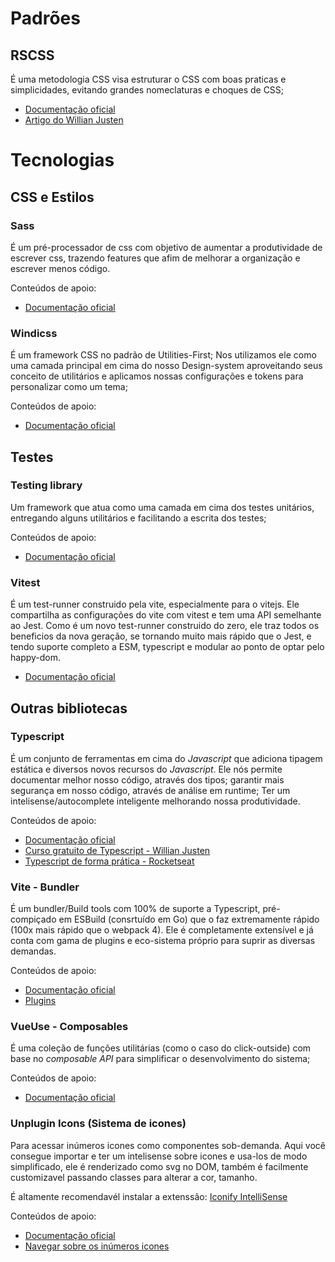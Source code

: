 
<Meta title="Introdução/Tecnologias" />

# Padrões

## RSCSS

É uma metodologia CSS visa estruturar o CSS com boas praticas e simplicidades, evitando grandes nomeclaturas e choques de CSS;

- <a href="https://rscss.io/" target="_blank">Documentação oficial</a>
- <a href="https://willianjusten.com.br/falando-sobre-rscss" target="_blank">Artigo do Willian Justen</a>

# Tecnologias

## CSS e Estilos

### Sass

É um pré-processador de css com objetivo de aumentar a produtividade de escrever css, trazendo features que afim de melhorar a organização e escrever menos código.

Conteúdos de apoio:

- <a href="https://sass-lang.com/" target="_blank">Documentação oficial</a>

### Windicss

É um framework CSS no padrão de Utilities-First;
Nos utilizamos ele como uma camada principal em cima do nosso Design-system aproveitando seus conceito de utilitários e
aplicamos nossas configurações e tokens para personalizar como um tema;

Conteúdos de apoio:

- <a href="https://windicss.org/guide/" target="_blank">Documentação oficial</a>


## Testes 

### Testing library

Um framework que atua como uma camada em cima dos testes unitários, entregando alguns utilitários e facilitando a escrita dos testes;

Conteúdos de apoio:

- <a href="https://testing-library.com/docs/vue-testing-library/intro" target="_blank">Documentação oficial</a>

### Vitest

É um test-runner construido pela vite, especialmente para o vitejs. Ele compartilha as configurações do vite com vitest e tem uma API semelhante ao Jest.
Como é um novo test-runner construido do zero, ele traz todos os beneficios da nova geração, se tornando muito mais rápido que o Jest, e tendo suporte completo a ESM, typescript e modular ao ponto de optar pelo happy-dom.

- <a href="https://vitest.dev/" target="_blank">Documentação oficial</a>

## Outras bibliotecas

### Typescript

É um conjunto de ferramentas em cima do *Javascript* que adiciona tipagem estática e diversos novos recursos do *Javascript*. 
Ele nós permite documentar melhor nosso código, através dos tipos; garantir mais segurança em nosso código, através de análise em runtime; Ter um intelisense/autocomplete inteligente melhorando nossa produtividade.

Conteúdos de apoio:

- <a href="https://www.typescriptlang.org/docs/handbook/intro.html" target="_blank">Documentação oficial</a>
- <a href="https://willianjusten.com.br/mini-curso-gratuito-de-typescript" target="_blank">Curso gratuito de Typescript - Willian Justen</a>
- <a href="https://www.youtube.com/watch?v=0mYq5LrQN1s" target="_blank">Typescript de forma prática - Rocketseat</a>

### Vite - Bundler

É um bundler/Build tools com 100% de suporte a Typescript, pré-compiçado em ESBuild (consrtuído em Go) que o faz extremamente rápido (100x mais rápido que o webpack 4).
Ele é completamente extensível e já conta com gama de plugins e eco-sistema próprio para suprir as diversas demandas.

Conteúdos de apoio:

- <a href="https://vitejs.dev/guide/#overview" target="_blank">Documentação oficial</a>
- <a href="https://vitejs.dev/plugins/" target="_blank">Plugins</a>

### VueUse - Composables

É uma coleção de funções utilitárias (como o caso do click-outside) com base no _composable API_ para simplificar o desenvolvimento do sistema;

Conteúdos de apoio:

- <a href="https://vueuse.org" target="_blank">Documentação oficial</a>


### Unplugin Icons (Sistema de icones)

Para acessar inúmeros icones como componentes sob-demanda.
Aqui você consegue importar e ter um intelisense sobre icones e usa-los de modo simplificado, ele é renderizado como svg no DOM, 
também é facilmente customizavel passando classes para alterar a cor, tamanho.

É altamente recomendavél instalar a extenssão:
<a href="https://marketplace.visualstudio.com/items?itemName=antfu.iconify" target="_blank">Iconify IntelliSense</a>

Conteúdos de apoio:
- <a href="https://github.com/antfu/unplugin-icons" target="_blank">Documentação oficial</a>
- <a href="https://icones.js.org/" target="_blank">Navegar sobre os inúmeros icones</a>

